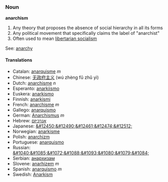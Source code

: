 ===Noun===
'''anarchism'''

# Any theory that proposes the absence of social hierarchy in all its forms
# Any political movement that specifically claims the label of "anarchist"
# Often used to mean [[libertarian socialism]]

See: [[anarchy]]
====Translations====
*Catalan: [[anarquisme]] ''m''
*Chinese: [[无政府主义]] (wú zhèng fǔ zhǔ yì)
*Dutch: [[anarchisme]] ''n''
*Esperanto: [[anarkiismo]]
*Euskera: [[anarkismo]]
*Finnish: [[anarkismi]]
*French: [[anarchisme]] ''m''
*Gallego: [[anarquismo]]
*German: [[Anarchismus]] ''m''
*Hebrew: [[אנרכיזם]]
*Japanese: [[&#12450;&#12490;&#12461;&#12474;&#12512;]]
*Norwegian: [[anarkisme]]
*Polish: [[anarchizm]]
*Portuguese: [[anarquismo]]
*Russian: [[&#1040;&#1085;&#1072;&#1088;&#1093;&#1080;&#1079;&#1084;]]
*Serbian: [[анархизам]]
*Slovene: [[anarhizem]] ''m''
*Spanish: [[anarquismo]] ''m''
*Swedish: [[Anarkism]]